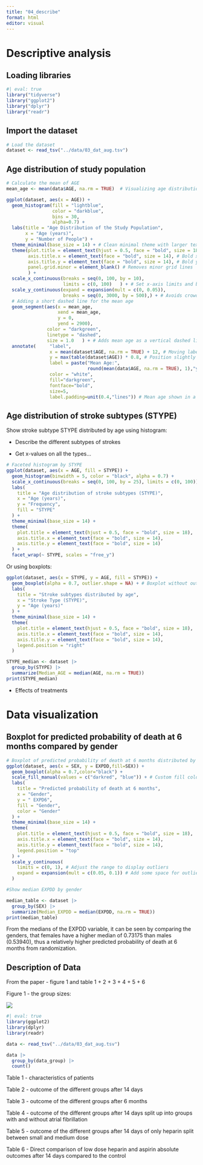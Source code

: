 ```yaml
---
title: "04_describe"
format: html
editor: visual
---
```


# Descriptive analysis

## Loading libraries

```r

#| eval: true 
library("tidyverse")
library("ggplot2")
library("dplyr") 
library("readr")
```

## Import the dataset

```r

# Load the dataset  
dataset <- read_tsv("../data/03_dat_aug.tsv")
```

## Age distribution of study population

```r

# Calculate the mean of AGE 
mean_age <- mean(data$AGE, na.rm = TRUE)  # Visualizing age distribution of study population

ggplot(dataset, aes(x = AGE)) +   
  geom_histogram(fill = "lightblue", 
                 color = "darkblue",
                 bins = 30,
                 alpha=0.7) +   
  labs(title = "Age Distribution of the Study Population",     
       x = "Age (years)",     
       y = "Number of People") +   
  theme_minimal(base_size = 14) + # Clean minimal theme with larger text   
  theme(plot.title = element_text(hjust = 0.5, face = "bold", size = 18),
        axis.title.x = element_text(face = "bold", size = 14), # Bold x-axis title     
        axis.title.y = element_text(face = "bold", size = 14), # Bold y-axis title
        panel.grid.minor = element_blank() # Removes minor grid lines 
        ) +   
  scale_x_continuous(breaks = seq(0, 100, by = 10), 
                     limits = c(0, 100)   ) + # Set x-axis limits and breaks   
  scale_y_continuous(expand = expansion(mult = c(0, 0.05)),
                     breaks = seq(0, 3000, by = 500),) + # Avoids crowded y-axis and setting breaks 
  # Adding a short dashed line for the mean age     
  geom_segment(aes(x = mean_age,
                   xend = mean_age,       
                   y = 0, 
                   yend = 2900),
               color = "darkgreen",     
               linetype = "dashed",     
               size = 1.0   ) + # Adds mean age as a vertical dashed line   
  annotate(     "label",     
                x = mean(dataset$AGE, na.rm = TRUE) + 12, # Moving label 12 units right of mean to prevent overlap     
                y = max(table(dataset$AGE)) * 0.8, # Position slightly below the peak     
                label = paste("Mean Age:", 
                              round(mean(data$AGE, na.rm = TRUE), 1),"years"),
                color = "white",
                fill="darkgreen",
                fontface="bold",
                size=5,     
                label.padding=unit(0.4,"lines")) # Mean age shown in a text box with padding
```

## Age distribution of stroke subtypes (STYPE) 

Show stroke subtype STYPE distributed by age using histogram:

-   Describe the different subtypes of strokes

-   Get x-values on all the types...

```r

# Faceted histogram by STYPE
ggplot(dataset, aes(x = AGE, fill = STYPE)) +
  geom_histogram(binwidth = 5, color = "black", alpha = 0.7) +
  scale_x_continuous(breaks = seq(0, 100, by = 25), limits = c(0, 100)) +
  labs(
    title = "Age distribution of stroke subtypes (STYPE)",
    x = "Age (years)",
    y = "Frequency",
    fill = "STYPE"
  ) +
  theme_minimal(base_size = 14) +
  theme(
    plot.title = element_text(hjust = 0.5, face = "bold", size = 18),
    axis.title.x = element_text(face = "bold", size = 14),
    axis.title.y = element_text(face = "bold", size = 14)
  ) +
  facet_wrap(~ STYPE, scales = "free_y")
```

Or using boxplots:

```r

ggplot(dataset, aes(x = STYPE, y = AGE, fill = STYPE)) +
  geom_boxplot(alpha = 0.7, outlier.shape = NA) + # Boxplot without outlier points
  labs(
    title = "Stroke subtypes distributed by age",
    x = "Stroke Type (STYPE)",
    y = "Age (years)"
  ) +
  theme_minimal(base_size = 14) +
  theme(
    plot.title = element_text(hjust = 0.5, face = "bold", size = 18),
    axis.title.x = element_text(face = "bold", size = 14),
    axis.title.y = element_text(face = "bold", size = 14),
    legend.position = "right"
  )

```

```r

STYPE_median <- dataset |> 
  group_by(STYPE) |> 
  summarize(Median_AGE = median(AGE, na.rm = TRUE))
print(STYPE_median)
```

-   Effects of treatments

# Data visualization

## Boxplot for predicted probability of death at 6 months compared by gender

```r


# Boxplot of predicted probability of death at 6 months distributed by gender 
ggplot(dataset, aes(x = SEX, y = EXPDD,fill=SEX)) +
  geom_boxplot(alpha = 0.7,color="black") + 
  scale_fill_manual(values = c("darkred", "blue")) + # Custom fill colors for gender
  labs(
    title = "Predicted probability of death at 6 months",
    x = "Gender",
    y = " EXPD6",
    fill = "Gender",
    color = "Gender"
  ) +
  theme_minimal(base_size = 14) +
  theme(
    plot.title = element_text(hjust = 0.5, face = "bold", size = 18),
    axis.title.x = element_text(face = "bold", size = 14),
    axis.title.y = element_text(face = "bold", size = 14),
    legend.position = "top"
  ) +
  scale_y_continuous(
    limits = c(0, 1), # Adjust the range to display outliers
    expand = expansion(mult = c(0.05, 0.1)) # Add some space for outliers
  )
```

```r

#Show median EXPDD by gender

median_table <- dataset |> 
  group_by(SEX) |> 
  summarize(Median_EXPDD = median(EXPDD, na.rm = TRUE))
print(median_table)
```

From the medians of the EXPDD variable, it can be seen by comparing the genders, that females have a higher median of 0.73175 than males (0.53940), thus a relatively higher predicted probability of death at 6 months from randomization.

## Description of Data

From the paper - figure 1 and table 1 + 2 + 3 + 4 + 5 + 6

Figure 1 - the group sizes:

![](images/clipboard-2585393746.png)

```r
#| eval: true
library(ggplot2)
library(dplyr)
library(readr)
```

```r
data <- read_tsv("../data/03_dat_aug.tsv")
```

```r
data |> 
  group_by(data_group) |> 
  count()
```

Table 1 - characteristics of patients

Table 2 - outcome of the different groups after 14 days

Table 3 - outcome of the different groups after 6 months

Table 4 - outcome of the different groups after 14 days split up into groups with and without atrial fibrillation

Table 5 - outcome of the different groups after 14 days of only heparin split between small and medium dose

Table 6 - Direct comparison of low dose heparin and aspirin absolute outcomes after 14 days compared to the control

